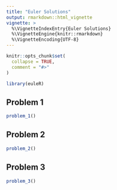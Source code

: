 ```yaml
---
title: "Euler Solutions"
output: rmarkdown::html_vignette
vignette: >
  %\VignetteIndexEntry{Euler Solutions}
  %\VignetteEngine{knitr::rmarkdown}
  %\VignetteEncoding{UTF-8}
---
```


```r
knitr::opts_chunk$set(
  collapse = TRUE,
  comment = "#>"
)
```

```r
library(euleR)
```

## Problem 1
```r
problem_1()
```

## Problem 2
```r
problem_2()
```

## Problem 3
```r
problem_3()
```
